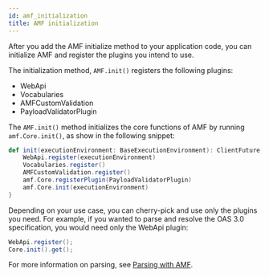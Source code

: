 ```yaml
---
id: amf_initialization
title: AMF initialization
---
```


After you add the AMF initialize method to your application code, you can initialize AMF and register the plugins you intend to use.

The initialization method, `AMF.init()` registers the following plugins:
- WebApi
- Vocabularies
- AMFCustomValidation
- PayloadValidatorPlugin

The `AMF.init()` method initializes the core functions of AMF by running `amf.Core.init()`, as show in the following snippet:

```scala title="AMF.scala"
def init(executionEnvironment: BaseExecutionEnvironment): ClientFuture[Unit] = {
    WebApi.register(executionEnvironment)
    Vocabularies.register()
    AMFCustomValidation.register()
    amf.Core.registerPlugin(PayloadValidatorPlugin)
    amf.Core.init(executionEnvironment)
}
```

Depending on your use case, you can cherry-pick and use only the plugins you need. For example, if you wanted to parse and resolve the OAS 3.0 specification,
you would need only the WebApi plugin:

```java
WebApi.register();
Core.init().get();
```

For more information on parsing, see [Parsing with AMF](amf_parsing).
